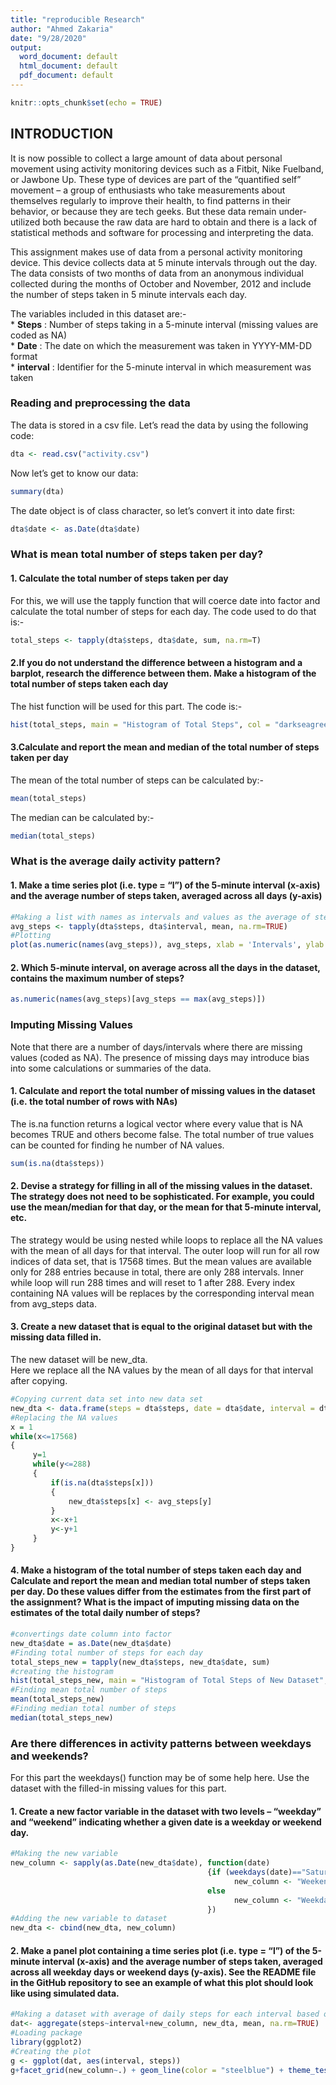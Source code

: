 ---
title: "reproducible Research"
author: "Ahmed Zakaria"
date: "9/28/2020"
output:
  word_document: default
  html_document: default
  pdf_document: default
---

```{r setup, include=FALSE}
knitr::opts_chunk$set(echo = TRUE)
```
## INTRODUCTION
It is now possible to collect a large amount of data about personal movement using activity monitoring devices such as a Fitbit, Nike Fuelband, or Jawbone Up. These type of devices are part of the “quantified self” movement – a group of enthusiasts who take measurements about themselves regularly to improve their health, to find patterns in their behavior, or because they are tech geeks. But these data remain under-utilized both because the raw data are hard to obtain and there is a lack of statistical methods and software for processing and interpreting the data.  

This assignment makes use of data from a personal activity monitoring device. This device collects data at 5 minute intervals through out the day. The data consists of two months of data from an anonymous individual collected during the months of October and November, 2012 and include the number of steps taken in 5 minute intervals each day.  

The variables included in this dataset are:-  
* **Steps** : Number of steps taking in a 5-minute interval (missing values are coded as NA)  
* **Date** : The date on which the measurement was taken in YYYY-MM-DD format  
* **interval** : Identifier for the 5-minute interval in which measurement was taken  

### Reading and preprocessing the data

The data is stored in a csv file. Let's read the data by using the following code:

```{r}
dta <- read.csv("activity.csv")
```

Now let's get to know our data:
```{r}
summary(dta)
```

The date object is of class character, so let's convert it into date first:
```{r}
dta$date <- as.Date(dta$date)
```

### What is mean total number of steps taken per day?

#### 1. Calculate the total number of steps taken per day
For this, we will use the tapply function that will coerce date into factor and calculate the total number of steps for each day. The code used to do that is:-
```{r}
total_steps <- tapply(dta$steps, dta$date, sum, na.rm=T)
```

#### 2.If you do not understand the difference between a histogram and a barplot, research the difference between them. Make a histogram of the total number of steps taken each day
The hist function will be used for this part. The code is:-
```{r}
hist(total_steps, main = "Histogram of Total Steps", col = "darkseagreen2", breaks = 8, xlab = "Number of Steps", ylim = c(0,20))
```

#### 3.Calculate and report the mean and median of the total number of steps taken per day
The mean of the total number of steps can be calculated by:-
```{r}
mean(total_steps)
```
The median can be calculated by:-
```{r}
median(total_steps)
```


### What is the average daily activity pattern?  

#### 1. Make a time series plot (i.e. type = “l”) of the 5-minute interval (x-axis) and the average number of steps taken, averaged across all days (y-axis)  

```{r}
#Making a list with names as intervals and values as the average of steps for that interval for all days
avg_steps <- tapply(dta$steps, dta$interval, mean, na.rm=TRUE)
#Plotting
plot(as.numeric(names(avg_steps)), avg_steps, xlab = 'Intervals', ylab = 'Average Steps', main = "Time Series Plot", type = 'l', col = "brown4", lwd=2)
```

#### 2. Which 5-minute interval, on average across all the days in the dataset, contains the maximum number of steps?  
```{r}
as.numeric(names(avg_steps)[avg_steps == max(avg_steps)])
```

### Imputing Missing Values
Note that there are a number of days/intervals where there are missing values (coded as NA). The presence of missing days may introduce bias into some calculations or summaries of the data.  

#### 1. Calculate and report the total number of missing values in the dataset (i.e. the total number of rows with NAs)

The is.na function returns a logical vector where every value that is NA becomes TRUE and others become false. The total number of true values can be counted for finding he number of NA values.  
```{r}
sum(is.na(dta$steps))
```

#### 2. Devise a strategy for filling in all of the missing values in the dataset. The strategy does not need to be sophisticated. For example, you could use the mean/median for that day, or the mean for that 5-minute interval, etc.  
The strategy would be using nested while loops to replace all the NA values with the mean of all days for that interval.
The outer loop will run for all row indices of data set, that is 17568 times. But the mean values are available only for 288 entries because in total, there are only 288 intervals. Inner while loop will run 288 times and will reset to 1 after 288. Every index containing NA values will be replaces by the corresponding interval mean from avg_steps data.  

#### 3. Create a new dataset that is equal to the original dataset but with the missing data filled in.
The new dataset will be new_dta.  
Here we replace all the NA values by the mean of all days for that interval after copying.  
```{r}
#Copying current data set into new data set
new_dta <- data.frame(steps = dta$steps, date = dta$date, interval = dta$interval)
#Replacing the NA values
x = 1
while(x<=17568)
{
     y=1
     while(y<=288)
     {
         if(is.na(dta$steps[x]))
         {
             new_dta$steps[x] <- avg_steps[y]
         }
         x<-x+1
         y<-y+1
     }
}
```
  
#### 4. Make a histogram of the total number of steps taken each day and Calculate and report the mean and median total number of steps taken per day. Do these values differ from the estimates from the first part of the assignment? What is the impact of imputing missing data on the estimates of the total daily number of steps?
```{r}
#convertings date column into factor
new_dta$date = as.Date(new_dta$date)
#Finding total number of steps for each day
total_steps_new = tapply(new_dta$steps, new_dta$date, sum)
#creating the histogram
hist(total_steps_new, main = "Histogram of Total Steps of New Dataset", col = "lightcyan", breaks = 8, xlab = "Number of Steps", ylim = c(0,25))
#Finding mean total number of steps
mean(total_steps_new)
#Finding median total number of steps
median(total_steps_new)
```

### Are there differences in activity patterns between weekdays and weekends?
For this part the weekdays() function may be of some help here. Use the dataset with the filled-in missing values for this part.  

#### 1. Create a new factor variable in the dataset with two levels – “weekday” and “weekend” indicating whether a given date is a weekday or weekend day.
```{r}
#Making the new variable
new_column <- sapply(as.Date(new_dta$date), function(date)
                                            {if (weekdays(date)=="Saturday" | weekdays(date)=="Sunday")
                                                  new_column <- "Weekend"
                                            else
                                                  new_column <- "Weekday"
                                            })
#Adding the new variable to dataset
new_dta <- cbind(new_dta, new_column)
```

#### 2. Make a panel plot containing a time series plot (i.e. type = "l") of the 5-minute interval (x-axis) and the average number of steps taken, averaged across all weekday days or weekend days (y-axis). See the README file in the GitHub repository to see an example of what this plot should look like using simulated data.
```{r}
#Making a dataset with average of daily steps for each interval based on weekdays and weekends.
dat<- aggregate(steps~interval+new_column, new_dta, mean, na.rm=TRUE)
#Loading package
library(ggplot2)
#Creating the plot
g <- ggplot(dat, aes(interval, steps))
g+facet_grid(new_column~.) + geom_line(color = "steelblue") + theme_test(base_size = 13) + labs(title = "Time Series Plot", x = "5-min Intervals", y = "Steps")
```